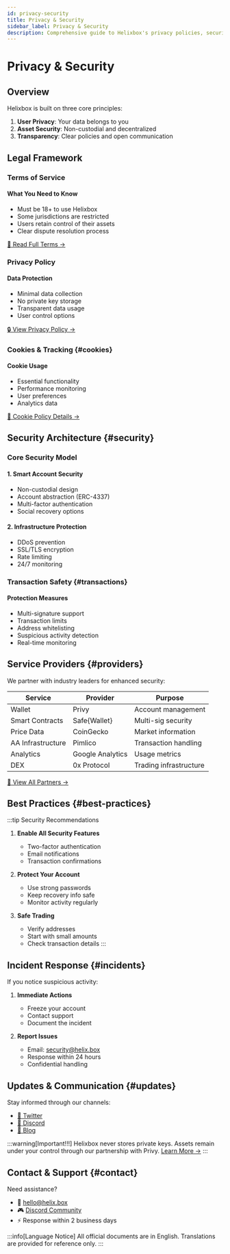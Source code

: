 ```yaml
---
id: privacy-security
title: Privacy & Security
sidebar_label: Privacy & Security
description: Comprehensive guide to Helixbox's privacy policies, security measures, and legal framework
---
```


# Privacy & Security

## Overview

Helixbox is built on three core principles:
1. **User Privacy**: Your data belongs to you
2. **Asset Security**: Non-custodial and decentralized
3. **Transparency**: Clear policies and open communication

## Legal Framework

### Terms of Service 


#### What You Need to Know
- Must be 18+ to use Helixbox
- Some jurisdictions are restricted
- Users retain control of their assets
- Clear dispute resolution process

[📜 Read Full Terms →](https://helixbox-ui-dev.vercel.app/docs/Terms_of_Use.html)

### Privacy Policy 


#### Data Protection
- Minimal data collection
- No private key storage
- Transparent data usage
- User control options

[🔒 View Privacy Policy →](https://helixbox-ui-dev.vercel.app/docs/Privacy_Policy.html)

### Cookies & Tracking {#cookies}


#### Cookie Usage
- Essential functionality
- Performance monitoring
- User preferences
- Analytics data

[🍪 Cookie Policy Details →](https://helixbox-ui-dev.vercel.app/docs/Cookies_Policy.html)

## Security Architecture {#security}

### Core Security Model


#### 1. Smart Account Security
- Non-custodial design
- Account abstraction (ERC-4337)
- Multi-factor authentication
- Social recovery options

#### 2. Infrastructure Protection
- DDoS prevention
- SSL/TLS encryption
- Rate limiting
- 24/7 monitoring

### Transaction Safety {#transactions}


#### Protection Measures
- Multi-signature support
- Transaction limits
- Address whitelisting
- Suspicious activity detection
- Real-time monitoring

## Service Providers {#providers}

We partner with industry leaders for enhanced security:

| Service | Provider | Purpose |
|---------|----------|----------|
| Wallet | Privy | Account management |
| Smart Contracts | Safe\{Wallet\} | Multi-sig security |
| Price Data | CoinGecko | Market information |
| AA Infrastructure | Pimlico | Transaction handling |
| Analytics | Google Analytics | Usage metrics |
| DEX | 0x Protocol | Trading infrastructure |

[🤝 View All Partners →](https://helixbox-ui-dev.vercel.app/docs/3rd_Party_Services.html)

## Best Practices {#best-practices}

:::tip Security Recommendations
1. **Enable All Security Features**
   - Two-factor authentication
   - Email notifications
   - Transaction confirmations

2. **Protect Your Account**
   - Use strong passwords
   - Keep recovery info safe
   - Monitor activity regularly

3. **Safe Trading**
   - Verify addresses
   - Start with small amounts
   - Check transaction details
:::

## Incident Response {#incidents}

If you notice suspicious activity:

1. **Immediate Actions**
   - Freeze your account
   - Contact support
   - Document the incident

2. **Report Issues**
   - Email: security@helix.box
   - Response within 24 hours
   - Confidential handling

## Updates & Communication {#updates}

Stay informed through our channels:
- [📢 Twitter](https://twitter.com/helixboxlabs)
- [💬 Discord](https://discord.gg/6XyyNGugdE)
- [📝 Blog](https://blog.helix.box)

:::warning[Important!!!]
Helixbox never stores private keys. Assets remain under your control through our partnership with Privy.
[Learn More →](https://docs.privy.io/guide/security/)
:::

## Contact & Support {#contact}

Need assistance?
- 📧 hello@helix.box
- 🎮 [Discord Community](https://discord.gg/6XyyNGugdE)
- ⚡ Response within 2 business days

:::info[Language Notice]
All official documents are in English. Translations are provided for reference only.
:::